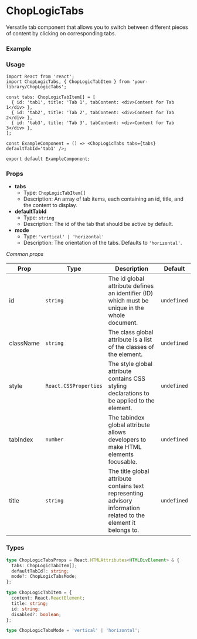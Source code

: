 
<Meta of={ChopLogicTabsStories} title='Tabs' />

# ChopLogicTabs

Versatile tab component that allows you to switch between different pieces of content by clicking on corresponding tabs.

### Example

<Canvas>
  <Story of={ChopLogicTabsStories.Default} />
</Canvas>

### Usage

```tsx
import React from 'react';
import ChopLogicTabs, { ChopLogicTabItem } from 'your-library/ChopLogicTabs';

const tabs: ChopLogicTabItem[] = [
  { id: 'tab1', title: 'Tab 1', tabContent: <div>Content for Tab 1</div> },
  { id: 'tab2', title: 'Tab 2', tabContent: <div>Content for Tab 2</div> },
  { id: 'tab3', title: 'Tab 3', tabContent: <div>Content for Tab 3</div> },
];

const ExampleComponent = () => <ChopLogicTabs tabs={tabs} defaultTabId='tab1' />;

export default ExampleComponent;
```

### Props

- **tabs**
  - Type: `ChopLogicTabItem[]`
  - Description: An array of tab items, each containing an id, title, and the content to display.
- **defaultTabId**
  - Type: `string`
  - Description: The id of the tab that should be active by default.
- **mode**
  - Type: `'vertical' | 'horizontal'`
  - Description: The orientation of the tabs. Defaults to `'horizontal'`.

_Common props_

| Prop      | Type                  | Description                                                                                                      | Default     |
| --------- | --------------------- | ---------------------------------------------------------------------------------------------------------------- | ----------- |
| id        | `string`              | The id global attribute defines an identifier (ID) which must be unique in the whole document.                   | `undefined` |
| className | `string`              | The class global attribute is a list of the classes of the element.                                              | `undefined` |
| style     | `React.CSSProperties` | The style global attribute contains CSS styling declarations to be applied to the element.                       | `undefined` |
| tabIndex  | `number`              | The tabindex global attribute allows developers to make HTML elements focusable.                                 | `undefined` |
| title     | `string`              | The title global attribute contains text representing advisory information related to the element it belongs to. | `undefined` |

### Types

```ts
type ChopLogicTabsProps = React.HTMLAttributes<HTMLDivElement> & {
  tabs: ChopLogicTabItem[];
  defaultTabId?: string;
  mode?: ChopLogicTabsMode;
};
```

```ts
type ChopLogicTabItem = {
  content: React.ReactElement;
  title: string;
  id: string;
  disabled?: boolean;
};
```

```ts
type ChopLogicTabsMode = 'vertical' | 'horizontal';
```
